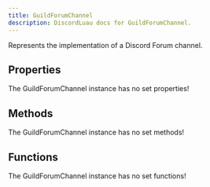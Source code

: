 ```yaml
---
title: GuildForumChannel
description: DiscordLuau docs for GuildForumChannel.
---
```

[//]: # (This file was automatically compiled through the Generator luau code under this repository)
[//]: # (if you want to edit the documentation of discord-luau, please write changes)
[//]: # (to the discord-luau repository itself, we extract the comments from discord-luau and translate)
[//]: # (them into markdown files that Nextra can interpret!)

[//]: # (----- DOCUMENT IMPORTS ----- )


[//]: # (----- DOCUMENT DESCRIPTION ----- )

Represents the implementation of a Discord Forum channel.

[//]: # (----- DOCUMENT PROPERTIES ----- )

## Properties

The GuildForumChannel instance has no set properties!

[//]: # (----- DOCUMENT METHODS ----- )

## Methods

The GuildForumChannel instance has no set methods!

[//]: # (----- DOCUMENT FUNCTIONS ----- )

## Functions

The GuildForumChannel instance has no set functions!

